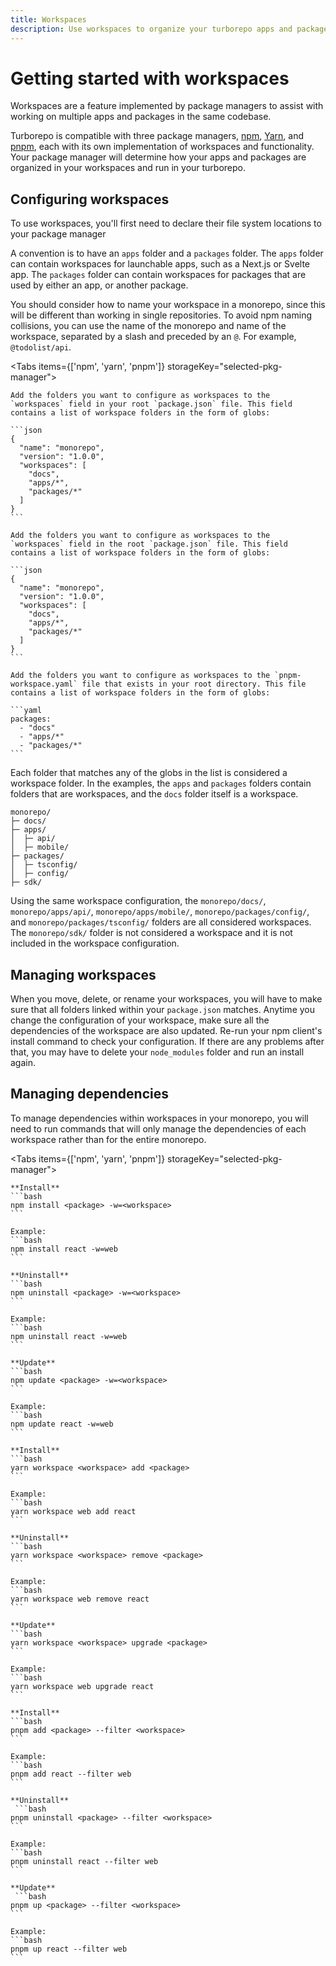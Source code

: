 ```yaml
---
title: Workspaces
description: Use workspaces to organize your turborepo apps and packages.
---
```



# Getting started with workspaces

Workspaces are a feature implemented by package managers to assist with working on multiple apps and packages in the same codebase.

Turborepo is compatible with three package managers, [npm](https://docs.npmjs.com/cli/v8/using-npm/workspaces#description), [Yarn](https://classic.yarnpkg.com/lang/en/docs/workspaces/), and [pnpm](https://pnpm.io/workspaces), each with its own implementation of workspaces and functionality. Your package manager will determine how your apps and packages are organized in your workspaces and run in your turborepo.

## Configuring workspaces

To use workspaces, you'll first need to declare their file system locations to your package manager

A convention is to have an `apps` folder and a `packages` folder. The `apps` folder can contain workspaces for launchable apps, such as a Next.js or Svelte app. The `packages` folder can contain workspaces for packages that are used by either an app, or another package.

You should consider how to name your workspace in a monorepo, since this will be different than working in single repositories. To avoid npm naming collisions, you can use the name of the monorepo and name of the workspace, separated by a slash and preceded by an `@`. For example, `@todolist/api`.

<Tabs items={['npm', 'yarn', 'pnpm']} storageKey="selected-pkg-manager">
  <Tab>

    Add the folders you want to configure as workspaces to the `workspaces` field in your root `package.json` file. This field contains a list of workspace folders in the form of globs:

    ```json
    {
      "name": "monorepo",
      "version": "1.0.0",
      "workspaces": [
        "docs",
        "apps/*",
        "packages/*"
      ]
    }
    ```

  </Tab>
  <Tab>

    Add the folders you want to configure as workspaces to the `workspaces` field in the root `package.json` file. This field contains a list of workspace folders in the form of globs:

    ```json
    {
      "name": "monorepo",
      "version": "1.0.0",
      "workspaces": [
        "docs",
        "apps/*",
        "packages/*"
      ]
    }
    ```

  </Tab>

  <Tab>

    Add the folders you want to configure as workspaces to the `pnpm-workspace.yaml` file that exists in your root directory. This file contains a list of workspace folders in the form of globs:

    ```yaml
    packages:
      - "docs"
      - "apps/*"
      - "packages/*"
    ```

  </Tab>
</Tabs>

Each folder that matches any of the globs in the list is considered a workspace folder. In the examples, the `apps` and `packages` folders contain folders that are workspaces, and the `docs` folder itself is a workspace.

```
monorepo/
├─ docs/
├─ apps/
│  ├─ api/
│  ├─ mobile/
├─ packages/
│  ├─ tsconfig/
│  ├─ config/
├─ sdk/
```

Using the same workspace configuration, the `monorepo/docs/`, `monorepo/apps/api/`, `monorepo/apps/mobile/`, `monorepo/packages/config/`, and `monorepo/packages/tsconfig/` folders are all considered workspaces.
The `monorepo/sdk/` folder is not considered a workspace and it is not included in the workspace configuration.

## Managing workspaces

When you move, delete, or rename your workspaces, you will have to make sure that all folders linked within your `package.json` matches. Anytime you change the configuration of your workspace, make sure all the dependencies of the workspace are also updated. Re-run your npm client's install command to check your configuration. If there are any problems after that, you may have to delete your `node_modules` folder and run an install again.

## Managing dependencies

To manage dependencies within workspaces in your monorepo, you will need to run commands that will only manage the dependencies of each workspace rather than for the entire monorepo.

<Tabs items={['npm', 'yarn', 'pnpm']} storageKey="selected-pkg-manager">
  <Tab>

    **Install**
    ```bash
    npm install <package> -w=<workspace>
    ```

    Example:
    ```bash
    npm install react -w=web
    ```

    **Uninstall**
    ```bash
    npm uninstall <package> -w=<workspace>
    ```

    Example:
    ```bash
    npm uninstall react -w=web
    ```

    **Update**
    ```bash
    npm update <package> -w=<workspace>
    ```

    Example:
    ```bash
    npm update react -w=web
    ```

  </Tab>
  <Tab>

    **Install**
    ```bash
    yarn workspace <workspace> add <package>
    ```

    Example:
    ```bash
    yarn workspace web add react
    ```

    **Uninstall**
    ```bash
    yarn workspace <workspace> remove <package>
    ```

    Example:
    ```bash
    yarn workspace web remove react
    ```

    **Update**
    ```bash
    yarn workspace <workspace> upgrade <package>
    ```

    Example:
    ```bash
    yarn workspace web upgrade react
    ```

  </Tab>
  <Tab>

    **Install**
    ```bash
    pnpm add <package> --filter <workspace>
    ```

    Example:
    ```bash
    pnpm add react --filter web
    ```

    **Uninstall**
     ```bash
    pnpm uninstall <package> --filter <workspace>
    ```

    Example:
    ```bash
    pnpm uninstall react --filter web
    ```

    **Update**
     ```bash
    pnpm up <package> --filter <workspace>
    ```

    Example:
    ```bash
    pnpm up react --filter web
    ```

  </Tab>
</Tabs>
